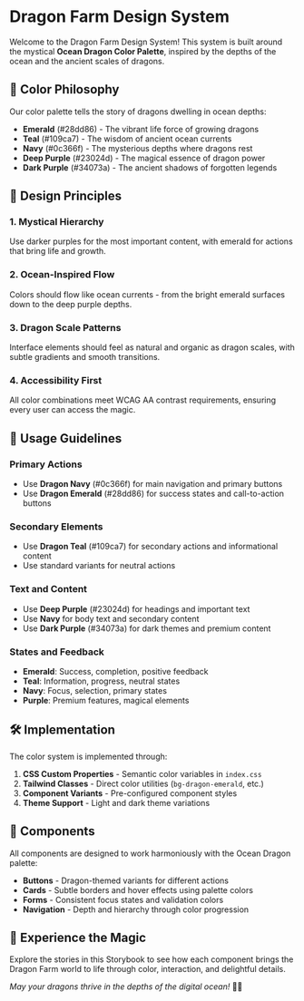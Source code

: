 # Dragon Farm Design System

Welcome to the Dragon Farm Design System! This system is built around the mystical **Ocean Dragon Color Palette**, inspired by the depths of the ocean and the ancient scales of dragons.

## 🎨 Color Philosophy

Our color palette tells the story of dragons dwelling in ocean depths:

- **Emerald** (#28dd86) - The vibrant life force of growing dragons
- **Teal** (#109ca7) - The wisdom of ancient ocean currents
- **Navy** (#0c366f) - The mysterious depths where dragons rest
- **Deep Purple** (#23024d) - The magical essence of dragon power
- **Dark Purple** (#34073a) - The ancient shadows of forgotten legends

## 🐉 Design Principles

### 1. Mystical Hierarchy

Use darker purples for the most important content, with emerald for actions that bring life and growth.

### 2. Ocean-Inspired Flow

Colors should flow like ocean currents - from the bright emerald surfaces down to the deep purple depths.

### 3. Dragon Scale Patterns

Interface elements should feel as natural and organic as dragon scales, with subtle gradients and smooth transitions.

### 4. Accessibility First

All color combinations meet WCAG AA contrast requirements, ensuring every user can access the magic.

## 🎯 Usage Guidelines

### Primary Actions

- Use **Dragon Navy** (#0c366f) for main navigation and primary buttons
- Use **Dragon Emerald** (#28dd86) for success states and call-to-action buttons

### Secondary Elements

- Use **Dragon Teal** (#109ca7) for secondary actions and informational content
- Use standard variants for neutral actions

### Text and Content

- Use **Deep Purple** (#23024d) for headings and important text
- Use **Navy** for body text and secondary content
- Use **Dark Purple** (#34073a) for dark themes and premium content

### States and Feedback

- **Emerald**: Success, completion, positive feedback
- **Teal**: Information, progress, neutral states
- **Navy**: Focus, selection, primary states
- **Purple**: Premium features, magical elements

## 🛠️ Implementation

The color system is implemented through:

1. **CSS Custom Properties** - Semantic color variables in `index.css`
2. **Tailwind Classes** - Direct color utilities (`bg-dragon-emerald`, etc.)
3. **Component Variants** - Pre-configured component styles
4. **Theme Support** - Light and dark theme variations

## 📱 Components

All components are designed to work harmoniously with the Ocean Dragon palette:

- **Buttons** - Dragon-themed variants for different actions
- **Cards** - Subtle borders and hover effects using palette colors
- **Forms** - Consistent focus states and validation colors
- **Navigation** - Depth and hierarchy through color progression

## 🌊 Experience the Magic

Explore the stories in this Storybook to see how each component brings the Dragon Farm world to life through color, interaction, and delightful details.

_May your dragons thrive in the depths of the digital ocean!_ 🐲✨
